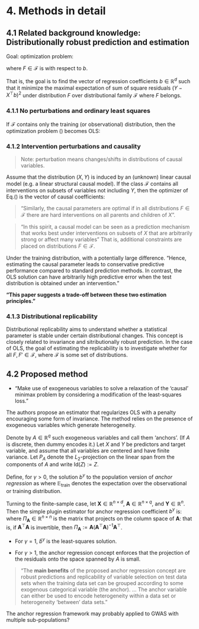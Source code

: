 
# 4. Methods in detail


## 4.1 Related background knowledge: Distributionally robust prediction and estimation

Goal: optimization problem:

```{=tex}
\begin{equation} \label{eq:optim-problem}
  \min_{b \in \mathbb{R}^d} \max_{F \in \mathcal{F}} \mathbb{E}_F[(Y - X^\top b)^2],
\end{equation}
```
where $F\in \mathcal{F}$ is with respect to $b$.

That is, the goal is to find the vector of regression coefficients $b \in \mathbb{R}^d$ such that it minimize the maximal expectation of sum of square residuals $(Y-X^\top b)^2$ under distribution $F$ over distributional family $\mathcal{F}$ where $F$ belongs.

### 4.1.1 No perturbations and ordinary least squares

If $\mathcal{F}$ contains only the training (or observational) distribution, then the optimization problem (\ref{eq:optim-problem}) becomes OLS:


\begin{equation*}
  b_{OLS} = \arg\min_b \mathbb{E}_{\text{train}}[(Y-X^\top b)^2].
\end{equation*}


### 4.1.2 Intervention perturbations and causality

> Note: perturbation means changes/shifts in distributions of causal variables. 

Assume that the distribution $(X, Y)$ is induced by an (unknown) linear causal model (e.g. a linear structural causal model). 
If the class $\mathcal{F}$ contains all interventions on subsets of variables not including $Y$, 
then the optimizer of Eq.(\ref{eq:optim-problem}) is the vector of causal coefficients: 
\begin{equation}
  b_{\text{causal}} = \arg\min_b \max_{F \in \mathcal{F}} \mathbb{E}_F [(Y-X^\top b)^2].
\end{equation}

> "Similarly, the causal parameters are optimal if in all distributions $F \in \mathcal{F}$ there are hard interventions on all parents and children of $X$". 

> "In this spirit, a causal model can be seen as a prediction mechanism that works best under interventions on subsets of $X$ that are arbitrarily strong or affect many variables"
That is, additional constraints are placed on distributions $F \in \mathcal{F}$. 

Under the training distribution, 
\begin{equation}
  \mathbb{E}_{\text{train}}[(Y-X^\top b_{\text{causal}})^2] \geq \min_b \mathbb{E}_{\text{train}}[(Y-X^\top b)^2] 
                                                            = \mathbb{E}_{\text{train}}[(^-X^\top b_{\text{OLS}})^2] 
\end{equation}
with a potentially large difference. 
"Hence, estimating the causal parameter leads to conservative predictive performance compared to standard prediction methods.
In contrast, the OLS solution can have arbitrarily high predictive error when the test distribution is obtained under an intervention." 

**"This paper suggests a trade-off between these two estimation principles."** 

### 4.1.3 Distributional replicability 

Distributional replicability aims to understand whether a statistical parameter is stable under certain distributional changes. 
This concept is closely related to invariance and sitributionally robust prediction. 
In the case of OLS, the goal of estimating the replicability is to investigate whether 
\begin{equation}
  \arg \min_{b\in \mathbb{R}^d} \mathbb{E}_F[(Y-X^\top b)^2] \approx \arg \min_{b\in \mathbb{R}^d} \mathbb{E}_{F'}[(Y-X^\top b)^2]
\end{equation}
for all $F, F' \in \mathcal{F}$, where $\mathcal{F}$ is some set of distributions. 


## 4.2 Proposed method 

-   "Make use of exogeneous variables to solve a relaxation of the 'causal' minimax problem by considering a modification of the least-squares loss."

The authors propose an estimator that regularizes OLS with a penalty encouraging some form of invariance. 
The method relies on the presence of exogeneous variables which generate heterogeneity. 

Denote by $A \in \mathbb{R}^q$ such exogeneous variables and call them 'anchors'. 
(If $A$ is discrete, then dummy encodes it.) 
Let $X$ and $Y$ be predictors and target variable, 
and assume that all variables are centered and have finite variance. 
Let $P_A$ denote the $L_2$-projection on the linear span from the components of $A$ and write $\text{Id}(Z):=Z$. 

Define, for $\gamma > 0$, the solution $b^{\gamma}$ to the population version of *anchor regression* as 
\begin{equation}
  b^{\gamma} := \arg\min_{b} \mathbb{E}_{\text{train}}[((\text{Id} - P_A)(Y - X^\top b))^2] + \gamma \mathbb{E}_{\text{train}}[(P_A(Y-X^\top b))^2],
\end{equation}
where $\mathbb{E}_{\text{train}}$ denotes the expectation over the observational or training distribution. 

Turning to the finite-sample case, 
let $\mathbf{X} \in \mathbb{R}^{n\times d}$, $\mathbf{A} \in \mathbb{R}^{n\times q}$, and $\mathbf{Y}\in \mathbb{R}^n$. 
Then the simple plugin estimator for anchor regression coefficient $b^{\gamma}$ is:
\begin{equation}
  \hat{b}^{\gamma} = \arg\min_{b} \|(\text{Id}-\Pi_\mathbf{A})(\mathbf{Y}-\mathbf{X}b)\|_2^2 + \gamma \| \Pi_\mathbf{A}(\mathbf{Y}-\mathbf{X}b)\|_2^2,
\end{equation}
where $\Pi_\mathbf{A} \in \mathbb{R}^{n\times n}$ is the matrix that projects on the column space of $\mathbf{A}$: 
that is, if $\mathbf{A}^\top \mathbf{A}$ is invertible, then $\Pi_\mathbf{A} := \mathbf{A}(\mathbf{A}^\top \mathbf{A})^{-1}\mathbf{A}^{\top}$.

- For $\gamma = 1$, $\hat{b}^{\gamma}$ is the least-squares solution. 

- For $\gamma > 1$, the anchor regression concept enforces that the projection of the residuals onto the space spanned by $A$ is small. 

> "The **main benefits** of the proposed anchor regression concept are robust predictions 
and replicability of variable selection on test data sets when the training data set can be grouped according to some exogenous categorical variable (the anchor).  ... 
The anchor variable can either be used to encode heterogeneity within a data set or heterogeneity 'between' data sets." 

The anchor regression framework may probably applied to GWAS with multiple sub-populations?  
